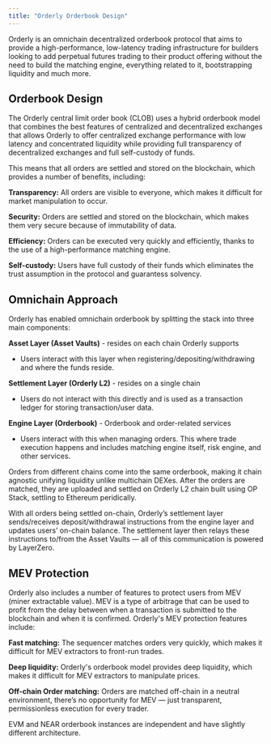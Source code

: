 ```yaml
---
title: "Orderly Orderbook Design"
---
```


Orderly is an omnichain decentralized orderbook protocol that aims to provide a high-performance, low-latency trading infrastructure for builders looking to add perpetual futures trading to their product offering without the need to build the matching engine, everything related to it, bootstrapping liquidity and much more.

## Orderbook Design

The Orderly central limit order book (CLOB) uses a hybrid orderbook model that combines the best features of centralized and decentralized exchanges that allows Orderly to offer centralized exchange performance with low latency and concentrated liquidity while providing full transparency of decentralized exchanges and full self-custody of funds.

This means that all orders are settled and stored on the blockchain, which provides a number of benefits, including:

**Transparency:** All orders are visible to everyone, which makes it difficult for market manipulation to occur.

**Security:** Orders are settled and stored on the blockchain, which makes them very secure because of immutability of data.

**Efficiency:** Orders can be executed very quickly and efficiently, thanks to the use of a high-performance matching engine.

**Self-custody:** Users have full custody of their funds which eliminates the trust assumption in the protocol and guarantess solvency.

## Omnichain Approach

Orderly has enabled omnichain orderbook by splitting the stack into three main components:

**Asset Layer (Asset Vaults)** \- resides on each chain Orderly supports

- Users interact with this layer when registering/depositing/withdrawing and where the funds reside.

**Settlement Layer (Orderly L2)** \- resides on a single chain

- Users do not interact with this directly and is used as a transaction ledger for storing transaction/user data.

**Engine Layer (Orderbook)** \- Orderbook and order-related services

- Users interact with this when managing orders. This where trade execution happens and includes matching engine itself, risk engine, and other services.

Orders from different chains come into the same orderbook, making it chain agnostic unifying liquidity unlike multichain DEXes. After the orders are matched, they are uploaded and settled on Orderly L2 chain built using OP Stack, settling to Ethereum peridically.

With all orders being settled on-chain, Orderly’s settlement layer sends/receives deposit/withdrawal instructions from the engine layer and updates users’ on-chain balance. The settlement layer then relays these instructions to/from the Asset Vaults — all of this communication is powered by LayerZero.

## MEV Protection

Orderly also includes a number of features to protect users from MEV (miner extractable value). MEV is a type of arbitrage that can be used to profit from the delay between when a transaction is submitted to the blockchain and when it is confirmed. Orderly's MEV protection features include:

**Fast matching:** The sequencer matches orders very quickly, which makes it difficult for MEV extractors to front-run trades.

**Deep liquidity:** Orderly's orderbook model provides deep liquidity, which makes it difficult for MEV extractors to manipulate prices.

**Off-chain Order matching:** Orders are matched off-chain in a neutral environment, there’s no opportunity for MEV — just transparent, permissionless execution for every trader.

<Note>
  EVM and NEAR orderbook instances are independent and have slightly different architecture.
</Note>
